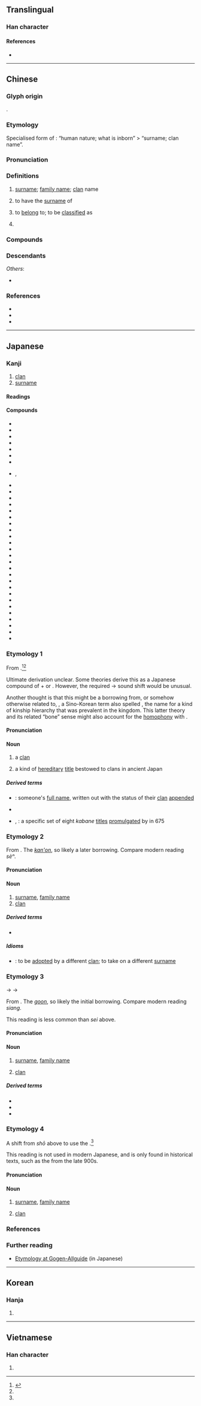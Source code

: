 {{character info}}
==Translingual==
{{stroke order|strokes=8}}
{{stroke order|strokes=8|type=jbw}}

===Han character===
{{Han char|rn=38|rad=女|as=05|sn=8|four=45410|canj=VHQM|ids=⿰女生}}

====References====
* {{Han ref|kx=0259.050|dkj=06178|dj=0524.090|hdz=21037.120|uh=59D3|ud=22995|bh=A96D|bd=43373}}

----

==Chinese==
{{zh-forms|alt=𤯕,𤯣,𤯧,𤯬}}

===Glyph origin===
{{Han etym}}
{{Han compound|女|生|ls=psc|c1=s|c2=p|t1=woman; female}}.

===Etymology===
Specialised form of {{zh-l|性}}: “human nature; what is inborn” > “surname; clan name”.

===Pronunciation===
{{zh-pron
|m=xìng
|ma=y
|dg=щин3
|c=sing3,seng3
|g=xiang4/xin4
|h=pfs=siang;gd=xiang4
|j=xing3
|mb=sia̿ng
|md=sáng/síng
|md_note=síng - literary
|mn=qz,tw,xm,zz:sèng/qz,tp,xm:sìⁿ/kh,zz:sèⁿ
|mn_note=sèng - literary; sèⁿ, sìⁿ - vernacular
|mn-t=sên2
|w=2xin
|x=sin4
|mc=y
|oc=y
|cat=n,v,pn
}}

===Definitions===
{{zh-hanzi}}

# [[surname]]; [[family name]]; [[clan]] name
#: {{zh-x|你 的 姓 怎麼 拼寫？|How do you spell your '''last name'''?}}
#: {{zh-x|您 貴姓？|What is your '''surname'''? [honorific]}}
#: {{zh-cot|名}}
#: {{zh-hyper|姓名}}
# to have the [[surname]] of
#: {{zh-x|我 姓 ^陳。|My surname is Chen.}}
# {{lb|zh|figurative}} to [[belong]] to; to be [[classified]] as
#: {{zh-x|姓 資本主義\資 還是 姓 社會主義\社}}
#: {{zh-x|黨 媒 姓 黨}}
# {{surname|zh}}

===Compounds===
{{zh-der|一姓|二姓|他姓|內姓|兩姓之好|冒姓|出姓|千家姓|右姓|同姓|四姓|國姓|國姓爺|外姓|大姓|姓名|姓名條例|姓名權|姓族|姓氏|姓系|子姓|宗姓|客姓|尊姓大名|平等百姓|平章百姓|平頭百姓|庶姓|復姓|指名道姓|揚名顯姓|改名換姓|改名易姓|改姓更名|族姓|易姓|更名改姓|更姓|有名有姓|本姓|漢姓|異姓|百姓|百姓之心|百家姓|萬姓|萬姓統譜|種姓|緣姓|老百姓|複姓|覆姓|變名易姓|貴姓|賜姓|隱姓埋名|頂名冒姓|顯姓揚名|風姓|高姓|姓名牌|上姓|九姓|五姓|五姓蕃|代姓|俗姓|假名托姓|備百姓|億姓|允姓|兆姓|兩姓|八姓|公姓|別姓|十姓百名|十姓部落|受姓|合姓|名姓|吹律定姓|命姓|單姓|四姓小侯|圍姓|土姓|士姓|姓字|姓望|姓第|姓號|寓姓|尊姓|小姓|小百姓|屬姓|希姓|常姓|強姓|得姓|指樹為姓|提名道姓|改姓易代|改朝換姓|晐姓|更姓改物|望姓|東京六姓|柳車變姓|正姓|氏姓|甲姓|稱名道姓|素姓|群姓|臣姓|舊姓|著姓|裔姓|記姓名|詭姓|諸姓|豪姓|賤姓|還姓|郡姓|都頭異姓|重姓|闈姓|隱名埋姓|雜姓|革姓|題名道姓|顯姓|黑姓|鼎姓|字姓|共姓|百姓公|黎民百姓|仝姓|跟官咁耐唔知官姓乜|夫姓}}

===Descendants===
{{CJKV||せい|성}}
''Others'':
* {{desc|th|แซ่|bor=1}}

===References===
* {{R:yue:Hanzi}}
* {{R:twedu|A00909}}
* {{thcwd|3781}}

{{zh-cat|Beginning}}

----

==Japanese==

===Kanji===
{{ja-kanji|grade=c|rs=女05}}

# [[clan]]
# [[surname]]

====Readings====
{{ja-readings
|goon=しょう
|kanon=せい
|kun=かばね-
}}

====Compounds====
{{der-top|Compounds}}
* {{ja-r|姓氏|しょうじ}}
* {{ja-r|姓氏|せいし}}
* {{ja-r|姓階%制度|せいかい%せいど}}
* {{ja-r|姓族|せいぞく}}
* {{ja-r|姓名|せいめい}}
* {{ja-r|五姓|ごしょう}}
* {{ja-r|四姓|ししょう}}
* {{ja-r|素姓|すじょう|rom=-}}, {{ja-r|種姓|すじょう}}
* {{ja-r|俗姓|ぞくしょう}}
* {{ja-r|百姓|ひゃくしょう}}
* {{ja-r|異姓|いせい}}
* {{ja-r|易姓|えきせい}}
* {{ja-r|改姓|かいせい}}
* {{ja-r|外姓|がいせい}}
* {{ja-r|下姓|かせい}}
* {{ja-r|旧姓|きゅうせい}}
* {{ja-r|現姓|げんせい}}
* {{ja-r|国姓|こくせい}}
* {{ja-r|三姓|さんせい}}
* {{ja-r|四種姓|ししゅせい}}
* {{ja-r|四姓|しせい}}
* {{ja-r|氏姓|しせい}}
* {{ja-r|賜姓|しせい}}
* {{ja-r|俗姓|ぞくせい}}
* {{ja-r|他姓|たせい}}
* {{ja-r|同姓|どうせい}}
* {{ja-r|万姓|ばんせい}}
* {{ja-r|百姓|ひゃくせい}}
* {{ja-r|複姓|ふくせい}}
* {{ja-r|別姓|べっせい}}
* {{ja-r|本姓|ほんせい}}
* {{ja-r|五姓田|^ごせだ}}
* {{ja-r|百姓|おおみたから}}
{{der-bottom}}

===Etymology 1===
{{ja-kanjitab|yomi=k|かばね}}

From {{inh|ja|ojp|sort=かばね|-}}.<ref name="KDJ">{{R:Kokugo Dai Jiten}}</ref><ref name="DJR"/>

Ultimate derivation unclear.  Some theories derive this as a Japanese compound of {{m|ja|株||tr=kabu|[[stock]], [[root]]}} + {{m|ja|根||tr=ne|[[root]], [[origin]]}} or {{m|ja|名||tr=na|[[name]]}}.  However, the required {{IPAchar|/u/}} → {{IPAchar|/a/}} sound shift would be unusual.

Another thought is that this might be a borrowing from, or somehow otherwise related to, {{cog|ko|골품}}, a Sino-Korean term also spelled {{m|ko|骨品|lit=[[bone]]s + [[goods]]}}, the name for a kind of kinship hierarchy that was prevalent in the {{w|Silla}} kingdom.  This latter theory and its related “bone” sense might also account for the [[homophony]] with {{m|ja|屍||tr=kabane|[[corpse]], [[dead]] [[body]]}}.

====Pronunciation====
{{ja-pron|yomi=k|かばね|acc=0|acc_ref=DJR}}

====Noun====
{{ja-noun|かばね}}

# a [[clan]]
#: {{synonyms|ja|氏|tr=uji}}
# {{lb|ja|historical}} a kind of [[hereditary]] [[title]] bestowed to clans in ancient Japan

=====Derived terms=====
* {{ja-r|姓%書|かばね%-がき}}: {{qualifier|historical}} someone's [[full name]], written out with the status of their [[clan]] [[append]]ed
* {{ja-r|姓%名|かばね% な|[[clan]] [[name]]}}
* {{ja-r|八色の姓|^やくさ の ^かばね}}, {{ja-r|八色の姓|^はっしき の ^かばね}}: a specific set of eight ''kabane'' [[title]]s [[promulgate]]d by {{w|Emperor Tenmu}} in 675 {{CE}}

===Etymology 2===
{{ja-kanjitab|yomi=o|せい}}

From {{der|ja|ltc|sort=せい|-}} {{ltc-l|姓}}.  The ''[[漢音#Japanese|kan'on]]'', so likely a later borrowing.  Compare modern {{cog|nan|-}} reading ''sèⁿ''.

====Pronunciation====
{{ja-pron|yomi=kanon|せい|acc=1|acc_ref=DJR}}

====Noun====
{{ja-noun|せい}}

# [[surname]], [[family name]]
# [[clan]]

=====Derived terms=====
* {{ja-r|八姓|はっせい}}

=====Idioms=====
* {{ja-r|姓を冒す|せい を おかす}}: to be [[adopt]]ed by a different [[clan]]; to take on a different [[surname]]

===Etymology 3===
{{ja-kanjitab|yomi=o|しょう}}

{{IPAchar|/siau/}} → {{IPAchar|/ɕjɔː/}} → {{IPAchar|/ɕoː/}}

From {{der|ja|ltc|sort=しょう|-}} {{ltc-l|姓}}.  The ''[[呉音#Japanese|goon]]'', so likely the initial borrowing.  Compare modern {{cog|hak|-}} reading ''siang''.

This reading is less common than ''sei'' above.

====Pronunciation====
{{ja-pron|yomi=goon|しょう|acc=1|acc_ref=DJR}}

====Noun====
{{ja-noun|しょう|hhira=しやう}}

# {{lb|ja|sort=しょう|uncommon}} [[surname]], [[family name]]
# {{lb|ja|sort=しょう|uncommon}} [[clan]]

=====Derived terms=====
* {{ja-r|上姓|じょうしょう}}
* {{ja-r|下姓|げしょう}}
* {{ja-r|小姓|こしょう}}

===Etymology 4===
{{ja-kanjitab|yomi=irr|しょう|k1=そう}}

A shift from ''shō'' above to use the {{m|ja|直音||tr=chokuon|"[[straight]]" [[pronunciation]]|pos=dropping out any {{IPAchar|/j/}} or {{IPAchar|/w/}} glides}}.<ref name="KDJ"/>

This reading is not used in modern Japanese, and is only found in historical texts, such as the ''{{w|Utsubo Monogatari}}'' from the late 900s.

====Pronunciation====
{{ja-pron|yomi=irr|そう}}

====Noun====
{{ja-noun|そう}}

# {{lb|ja|sort=そう|historical|obsolete}} [[surname]], [[family name]]
# {{lb|ja|sort=そう|historical|obsolete}} [[clan]]

===References===
<references />

===Further reading===
* [http://gogen-allguide.com/ka/kabane.html Etymology at Gogen-Allguide] (in Japanese)

----

==Korean==

===Hanja===
{{ko-hanja|성씨|성}}

# {{hanja form of|성|clan, family name}}

----

==Vietnamese==

===Han character===
{{vi-hantu|[[tính]]|rs=女05}}

# {{rfdef|vi|sort=女05}}